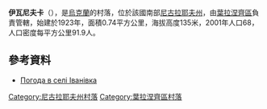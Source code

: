 {{coord|47|48|15|N|32|0|51|E|scale:100000|display=title}}

'''伊瓦尼夫卡'''（{{lang-uk|Іванівка}}），是[[烏克蘭|烏克蘭]]的村落，位於該國南部[[尼古拉耶夫州|尼古拉耶夫州]]，由[[葉拉涅齊區|葉拉涅齊區]]負責管轄，始建於1923年，面積0.74平方公里，海拔高度135米，2001年人口68，人口密度每平方公里91.9人。

==參考資料==
* [http://weather.in.ua/ua/nikolaevskaja/9362 Погода в селі Іванівка] {{Wayback|url=http://weather.in.ua/ua/nikolaevskaja/9362 |date=20160606114938 }}

[[Category:尼古拉耶夫州村落|Category:尼古拉耶夫州村落]]
[[Category:葉拉涅齊區村落|Category:葉拉涅齊區村落]]


{{Mykolaiv-geo-stub}}
